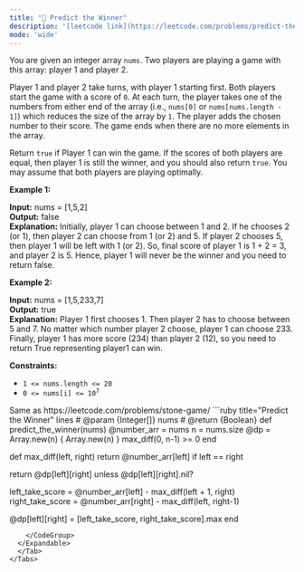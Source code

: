 ```yaml
---
title: "🧀 Predict the Winner"
description: '[leetcode link](https://leetcode.com/problems/predict-the-winner/description/)'
mode: 'wide'
---
```

<Tabs>
  <Tab title="Question" icon="circle-question" iconType="regular">
    <Card>
      <p>You are given an integer array <code>nums</code>. Two players are playing a game with this array: player 1 and player 2.</p>  <p>Player 1 and player 2 take turns, with player 1 starting first. Both players start the game with a score of <code>0</code>. At each turn, the player takes one of the numbers from either end of the array (i.e., <code>nums[0]</code> or <code>nums[nums.length - 1]</code>) which reduces the size of the array by <code>1</code>. The player adds the chosen number to their score. The game ends when there are no more elements in the array.</p>  <p>Return <code>true</code> if Player 1 can win the game. If the scores of both players are equal, then player 1 is still the winner, and you should also return <code>true</code>. You may assume that both players are playing optimally.</p>   <p><strong class="example">Example 1:</strong></p>   <strong>Input:</strong> nums = [1,5,2] <br/> <strong>Output:</strong> false <br/> <strong>Explanation:</strong> Initially, player 1 can choose between 1 and 2.  If he chooses 2 (or 1), then player 2 can choose from 1 (or 2) and 5. If player 2 chooses 5, then player 1 will be left with 1 (or 2).  So, final score of player 1 is 1 + 2 = 3, and player 2 is 5.  Hence, player 1 will never be the winner and you need to return false.   <p><strong class="example">Example 2:</strong></p>   <strong>Input:</strong> nums = [1,5,233,7] <br/> <strong>Output:</strong> true <br/> <strong>Explanation:</strong> Player 1 first chooses 1. Then player 2 has to choose between 5 and 7. No matter which number player 2 choose, player 1 can choose 233. Finally, player 1 has more score (234) than player 2 (12), so you need to return True representing player1 can win.    <p><strong>Constraints:</strong></p>  <ul>  <li><code>1 &lt;= nums.length &lt;= 20</code></li>  <li><code>0 &lt;= nums[i] &lt;= 10<sup>7</sup></code></li> </ul> 
    </Card>
  </Tab>
  <Tab title="Solution" icon="lightbulb" iconType="regular" >
    <Card>
      Same as https://leetcode.com/problems/stone-game/
</Card>
  <Expandable title="code">
    <CodeGroup dropdown>
```ruby title="Predict the Winner" lines
# @param {Integer[]} nums
# @return {Boolean}
def predict_the_winner(nums)
  @number_arr = nums
  n = nums.size
  @dp = Array.new(n) { Array.new(n) }
  max_diff(0, n-1) >= 0
end

def max_diff(left, right)
  return @number_arr[left] if left == right

  return @dp[left][right] unless @dp[left][right].nil?

  left_take_score = @number_arr[left] - max_diff(left + 1, right)
  right_take_score = @number_arr[right] - max_diff(left, right-1)

  @dp[left][right] = [left_take_score, right_take_score].max
end
```
    </CodeGroup>
  </Expandable>
  </Tab>
</Tabs>